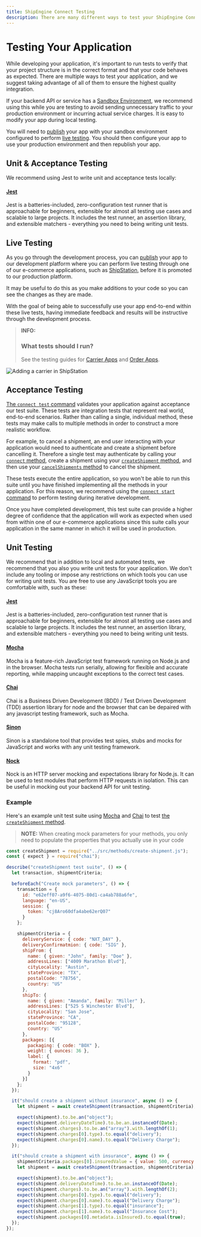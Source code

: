 ```yaml
---
title: ShipEngine Connect Testing
description: There are many different ways to test your ShipEngine Connect app. We provide all the tooling and guidance you need to be confident that your app works correctly.
---
```


Testing Your Application
=============================
While developing your application, it's important to run tests to verify that your project structure is in the correct format and that your code behaves as expected.
There are multiple ways to test your application, and we suggest taking advantage of all of them to ensure the highest quality integration.

If your backend API
or service has a [Sandbox Environment](https://en.wikipedia.org/wiki/Sandbox_(software_development)), we recommend using this
while you are testing to avoid sending unnecessary traffic to your production environment or incurring actual service charges. It is easy to modify
your app during local testing.

You will
need to [publish](./../cli.mdx#publish-your-app) your app with your sandbox environment configured to perform [live testing](#live-testing).
You should then configure your app to use your production environment and then republish your app.

Unit & Acceptance Testing
-----------------------------
We recommend using Jest to write unit and acceptance tests locally:

#### [Jest](https://jestjs.io/)
Jest is a batteries-included, zero-configuration test runner that is approachable for beginners, extensible for almost all testing use cases and scalable to large projects.
It includes the test runner, an assertion library, and extensible matchers - everything you need to being writing unit tests.


Live Testing
-----------------------------
As you go through the development process, you can [publish](./../publish.mdx) your app to
our development platform where you can perform live testing through one of our e-commerce applications, such as
[ShipStation](https://www.shipstation.com/), before it is promoted to our production platform.

It may be useful to do this as you make additions to your code so you can see the changes as they are made.

With the goal of being able to successfully use your app end-to-end within these live tests, having immediate feedback and results will be instructive through the development process.

> **INFO:**
> ### What tests should I run?
> See the testing guides for [Carrier Apps](./carrier-apps.mdx) and [Order Apps](./order-apps.mdx).



![Adding a carrier in ShipStation](/img/testing/shipstation.png)


Acceptance Testing
-----------------------------
[The `connect test` command](./../cli.mdx#test-your-app) validates your application against acceptance our test suite. These tests are integration tests that represent real world, end-to-end scenarios.
Rather than calling a single, individual method, these tests may make calls to multiple methods in order to construct a more realistic workflow.


For example, to cancel a shipment, an end user interacting with your application would need to authenticate and create a shipment before cancelling it. Therefore a
single test may authenticate by calling your [`connect` method](./../reference/methods/connect.mdx), create a shipment using your
[`createShipment` method](./../reference/methods/create-shipment.mdx), and then use your [`cancelShipments` method](./../reference/methods/cancel-shipments.mdx) to
cancel the shipment.

These tests execute the entire application, so you won't be able to run this suite until you have finished implementing all the methods
in your application. For this reason, we recommend using the [`connect start` command](#local-testing) to perform testing during iterative development.

Once you have completed development,
this test suite can provide a higher degree of confidence that the application will work as expected when used from within one of our
e-commerce applications since this suite calls your application in the same manner in which it will be used in production.


Unit Testing
-----------------------------
We recommend that in addition to local and automated tests, we recommend that you also you write unit tests for your application. We don't include any
tooling or impose any restrictions on which tools you can use for writing unit tests. You are free to use any JavaScript tools you are comfortable with,
such as these:

#### [Jest](https://jestjs.io/)
Jest is a batteries-included, zero-configuration test runner that is approachable for beginners, extensible for almost all testing use cases and scalable to large projects.
It includes the test runner, an assertion library, and extensible matchers - everything you need to being writing unit tests.

#### [Mocha](https://mochajs.org/)
Mocha is a feature-rich JavaScript test framework running on Node.js and in the browser. Mocha tests run serially, allowing for flexible and accurate reporting, while mapping uncaught exceptions to the correct test cases.

#### [Chai](https://www.chaijs.com/)
Chai is a Business Driven Development (BDD) / Test Driven Development (TDD) assertion library for node and the browser that can be depaired with any javascript testing framework, such as Mocha.

#### [Sinon](https://sinonjs.org/)
Sinon is a standalone tool that provides test spies, stubs and mocks for JavaScript and works with any unit testing framework.

#### [Nock](https://github.com/nock/nock)
Nock is an HTTP server mocking and expectations library for Node.js. It can be used to test modules that perform HTTP requests in isolation. This can be useful
in mocking out your backend API for unit testing.

### Example
Here's an example unit test suite using [Mocha](https://mochajs.org/) and [Chai](https://www.chaijs.com/) to test [the `createShipment` method](./../reference/methods/create-shipment.mdx).

> **NOTE:** When creating mock parameters for your methods, you only need to populate the properties that you actually use in your code

```javascript
const createShipment = require("../src/methods/create-shipment.js");
const { expect } = require("chai");

describe("createShipment test suite", () => {
  let transaction, shipmentCriteria;

  beforeEach("Create mock parameters", () => {
    transaction = {
      id: "e62eff07-a9f6-4075-80d1-ca4ab788a6fe",
      language: "en-US",
      session: {
        token: "cj8Aro60dfa4abe62erQ07"
      }
    };

    shipmentCriteria = {
      deliveryService: { code: "NXT_DAY" },
      deliveryConfirmatmion: { code: "SIG" },
      shipFrom: {
        name: { given: "John", family: "Doe" },
        addressLines: ["4009 Marathon Blvd"],
        cityLocality: "Austin",
        stateProvince: "TX",
        postalCode: "78756",
        country: "US"
      },
      shipTo: {
        name: { given: "Amanda", family: "Miller" },
        addressLines: ["525 S Winchester Blvd"],
        cityLocality: "San Jose",
        stateProvince: "CA",
        postalCode: "95128",
        country: "US"
      },
      packages: [{
        packaging: { code: "BOX" },
        weight: { ounces: 36 },
        label: {
          format: "pdf",
          size: "4x6"
        }
      }]
    };
  });

  it("should create a shipment without insurance", async () => {
    let shipment = await createShipment(transaction, shipmentCriteria);

    expect(shipment).to.be.an("object");
    expect(shipment.deliveryDateTime).to.be.an.instanceOf(Date);
    expect(shipment.charges).to.be.an("array").with.lengthOf(1);
    expect(shipment.charges[0].type).to.equal("delivery");
    expect(shipment.charges[0].name).to.equal("Delivery Charge");
  });

  it("should create a shipment with insurance", async () => {
    shipmentCriteria.packages[0].insuredValue = { value: 500, currency: "USD" };
    let shipment = await createShipment(transaction, shipmentCriteria);

    expect(shipment).to.be.an("object");
    expect(shipment.deliveryDateTime).to.be.an.instanceOf(Date);
    expect(shipment.charges).to.be.an("array").with.lengthOf(2);
    expect(shipment.charges[0].type).to.equal("delivery");
    expect(shipment.charges[0].name).to.equal("Delivery Charge");
    expect(shipment.charges[1].type).to.equal("insurance");
    expect(shipment.charges[1].name).to.equal("Insurance Cost");
    expect(shipment.packages[0].metadata.isInsured).to.equal(true);
  });
});
```


<Pager
  prev="./../error-handling.mdx" prevTitle="Error Handling"
  next="./../publish.mdx" nextTitle="Publishing"
/>
